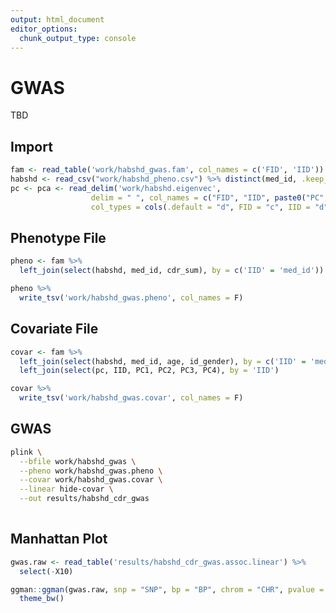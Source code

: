 ```yaml
---
output: html_document
editor_options: 
  chunk_output_type: console
---
```

# GWAS {.unnumbered}

TBD

## Import 

```r
fam <- read_table('work/habshd_gwas.fam', col_names = c('FID', 'IID'))
habshd <- read_csv("work/habshd_pheno.csv") %>% distinct(med_id, .keep_all = T)
pc <- pca <- read_delim('work/habshd.eigenvec', 
                  delim = " ", col_names = c("FID", "IID", paste0("PC", 1:10)),
                  col_types = cols(.default = "d", FID = "c", IID = "d"))
```

## Phenotype File 
```r
pheno <- fam %>%
  left_join(select(habshd, med_id, cdr_sum), by = c('IID' = 'med_id')) 

pheno %>%
  write_tsv('work/habshd_gwas.pheno', col_names = F)
```

## Covariate File 

```r
covar <- fam %>%
  left_join(select(habshd, med_id, age, id_gender), by = c('IID' = 'med_id')) %>%
  left_join(select(pc, IID, PC1, PC2, PC3, PC4), by = 'IID') 

covar %>%
  write_tsv('work/habshd_gwas.covar', col_names = F)
```


## GWAS 

```bash

plink \
  --bfile work/habshd_gwas \
  --pheno work/habshd_gwas.pheno \
  --covar work/habshd_gwas.covar \
  --linear hide-covar \
  --out results/habshd_cdr_gwas
  
```

## Manhattan Plot 

```r
gwas.raw <- read_table('results/habshd_cdr_gwas.assoc.linear') %>%
  select(-X10)

ggman::ggman(gwas.raw, snp = "SNP", bp = "BP", chrom = "CHR", pvalue = "P", relative.positions = TRUE) + 
  theme_bw()
```



















